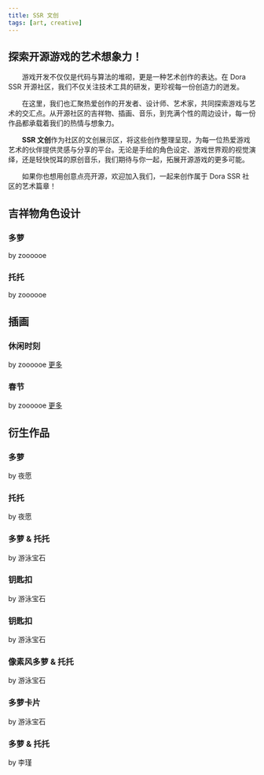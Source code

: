 ```yaml
---
title: SSR 文创
tags: [art, creative]
---
```


## 探索开源游戏的艺术想象力！

&emsp;&emsp;游戏开发不仅仅是代码与算法的堆砌，更是一种艺术创作的表达。在 Dora SSR 开源社区，我们不仅关注技术工具的研发，更珍视每一份创造力的迸发。

&emsp;&emsp;在这里，我们也汇聚热爱创作的开发者、设计师、艺术家，共同探索游戏与艺术的交汇点。从开源社区的吉祥物、插画、音乐，到充满个性的周边设计，每一份作品都承载着我们的热情与想象力。

&emsp;&emsp;**SSR 文创**作为社区的文创展示区，将这些创作整理呈现，为每一位热爱游戏艺术的伙伴提供灵感与分享的平台。无论是手绘的角色设定、游戏世界观的视觉演绎，还是轻快悦耳的原创音乐，我们期待与你一起，拓展开源游戏的更多可能。

&emsp;&emsp;如果你也想用创意点亮开源，欢迎加入我们，一起来创作属于 Dora SSR 社区的艺术篇章！

## 吉祥物角色设计

<Columns>
	<Column>
		<Card shadow='tl'>
			<CardHeader>
				<h3>多萝</h3>
			</CardHeader>
			<CardImage
				cardImageUrl={require('@site/static/img/art/character/dora-3v.jpg').default}
			/>
			<CardFooter>
				<span style={{ fontStyle: 'italic', fontSize: '0.9em' }}>by zoooooe</span>
			</CardFooter>
		</Card>
	</Column>
	<Column>
		<Card shadow='tl'>
			<CardHeader>
				<h3>托托</h3>
			</CardHeader>
			<CardImage
				cardImageUrl={require('@site/static/img/art/character/toto-3v.jpg').default}
			/>
			<CardFooter>
				<span style={{ fontStyle: 'italic', fontSize: '0.9em' }}>by zoooooe</span>
			</CardFooter>
		</Card>
	</Column>
</Columns>

## 插画

<Columns>
	<Column>
		<Card shadow='tl'>
			<CardHeader>
				<h3>休闲时刻</h3>
			</CardHeader>
			<CardImage
				cardImageUrl={require('@site/static/img/art/casual/1.png').default}
			/>
			<CardFooter style={{ display: 'flex', justifyContent: 'space-between' }}>
				<span style={{ fontStyle: 'italic', fontSize: '0.9em', marginRight: '10px' }}>by zoooooe</span>
				<a href='../../blog/2024/3/25/indie-game-made-so-hard' className='link--secondary'>更多</a>
			</CardFooter>
		</Card>
	</Column>
	<Column>
		<Card shadow='tl'>
			<CardHeader>
				<h3>春节</h3>
			</CardHeader>
			<CardImage
				cardImageUrl={require('@site/static/img/art/chunjie/1.png').default}
			/>
			<CardFooter style={{ display: 'flex', justifyContent: 'space-between' }}>
				<span style={{ fontStyle: 'italic', fontSize: '0.9em', marginRight: '10px' }}>by zoooooe</span>
				<a href='../../blog/2025/1/20/year-of-snake' className='link--secondary'>更多</a>
			</CardFooter>
		</Card>
	</Column>
</Columns>

## 衍生作品

<Columns>
	<Column>
		<Card shadow='tl'>
			<CardHeader>
				<h3>多萝</h3>
			</CardHeader>
			<CardImage
				cardImageUrl={require('@site/static/img/art/derivative/dora.jpg').default}
			/>
			<CardFooter>
				<span style={{ fontStyle: 'italic', fontSize: '0.9em', marginRight: '10px' }}>by 夜愿</span>
			</CardFooter>
		</Card>
	</Column>
	<Column>
		<Card shadow='tl'>
			<CardHeader>
				<h3>托托</h3>
			</CardHeader>
			<CardImage
				cardImageUrl={require('@site/static/img/art/derivative/toto.jpg').default}
			/>
			<CardFooter>
				<span style={{ fontStyle: 'italic', fontSize: '0.9em', marginRight: '10px' }}>by 夜愿</span>
			</CardFooter>
		</Card>
	</Column>
</Columns>

<br/>

<Columns>
	<Column>
		<Card shadow='tl'>
			<CardHeader>
				<h3>多萝 & 托托</h3>
			</CardHeader>
			<CardImage
				cardImageUrl={require('@site/static/img/art/derivative/dora-toto.jpg').default}
			/>
			<CardFooter>
				<span style={{ fontStyle: 'italic', fontSize: '0.9em' }}>by 游泳宝石</span>
			</CardFooter>
		</Card>
	</Column>
</Columns>

<br/>

<Columns>
	<Column>
		<Card shadow='tl'>
			<CardHeader>
				<h3>钥匙扣</h3>
			</CardHeader>
			<CardImage
				cardImageUrl={require('@site/static/img/art/derivative/keyring1.jpg').default}
			/>
			<CardFooter>
				<span style={{ fontStyle: 'italic', fontSize: '0.9em' }}>by 游泳宝石</span>
			</CardFooter>
		</Card>
	</Column>
	<Column>
		<Card shadow='tl'>
			<CardHeader>
				<h3>钥匙扣</h3>
			</CardHeader>
			<CardImage
				cardImageUrl={require('@site/static/img/art/derivative/keyring2.jpg').default}
			/>
			<CardFooter>
				<span style={{ fontStyle: 'italic', fontSize: '0.9em' }}>by 游泳宝石</span>
			</CardFooter>
		</Card>
	</Column>
</Columns>

<br/>

<Columns>
	<Column>
		<Card shadow='tl'>
			<CardHeader>
				<h3>像素风多萝 & 托托</h3>
			</CardHeader>
			<CardImage
				cardImageUrl={require('@site/static/img/art/pixel/dora-toto.jpg').default}
			/>
			<CardFooter>
				<span style={{ fontStyle: 'italic', fontSize: '0.9em' }}>by 游泳宝石</span>
			</CardFooter>
		</Card>
	</Column>
</Columns>

<br/>

<Columns>
	<Column>
		<Card shadow='tl'>
			<CardHeader>
				<h3>多萝卡片</h3>
			</CardHeader>
			<CardImage
				cardImageUrl={require('@site/static/img/art/derivative/dora-card.jpg').default}
			/>
			<CardFooter>
				<span style={{ fontStyle: 'italic', fontSize: '0.9em' }}>by 游泳宝石</span>
			</CardFooter>
		</Card>
	</Column>
	<Column>
		<Card shadow='tl'>
			<CardHeader>
				<h3>多萝 & 托托</h3>
			</CardHeader>
			<CardImage
				cardImageUrl={require('@site/static/img/art/derivative/dora-toto-jin.jpg').default}
			/>
			<CardFooter>
				<span style={{ fontStyle: 'italic', fontSize: '0.9em' }}>by 李瑾</span>
			</CardFooter>
		</Card>
	</Column>
</Columns>
